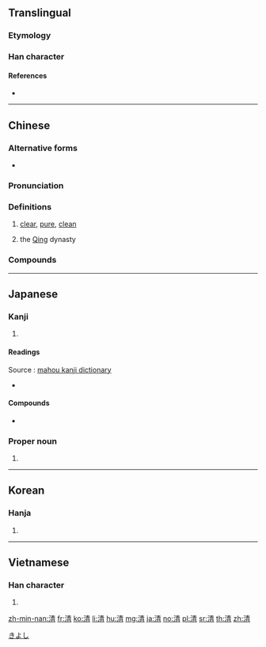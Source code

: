 {{also|淸}}
==Translingual==
{{stroke order|strokes=11}}
{{stroke order|type=jbw|strokes=11}}

===Etymology===
{{Han compound|水|青|alt1=氵|c1=s|c2=p|t1=water|ls=psc}}

===Han character===
{{Han char|rn=85|rad=水|as=08|sn=11|four=35127|canj=EQMB|ids=⿰氵青}}

====References====
* {{Han ref|kx=0633.371|dkj=17695|dj=1038.010|hdz=31637.110|uh=6E05|ud=28165|bh=B24D|bd=45645}}

----

==Chinese==
{{zh-forms}}

===Alternative forms===
* {{zh-l|淸}}

===Pronunciation===
{{zh-pron
|m=qīng
|c=cing1,ceng1
|h=pfs=chhîn
|md=
|mn=chheⁿ/chhiⁿ/chheng
|w=
|mc=y
|oc=y
|cat=a
}}

===Definitions===
{{zh-hanzi}}

# [[clear]], [[pure]], [[clean]]
# {{abbreviation of|lang=zh|{{zh-l|清朝}}|dot=:}} the [[Qing]] dynasty

===Compounds===
{{der3
|{{l|cmn|清白}}
|{{l|cmn|清碧}}
|{{l|cmn|清仓}}
|{{l|cmn|清册}}
|{{l|cmn|清茶}}
|{{l|cmn|清查}}
|{{l|cmn|清产核资}}
|{{l|cmn|清偿}}
|{{l|cmn|清场}}
|{{l|cmn|清唱}}
|{{l|cmn|清炒}}
|{{l|cmn|清澈}}, {{l|cmn|清彻}}
|{{l|cmn|清晨}}
|{{l|cmn|清澄}}
|{{l|cmn|清除}}
|{{l|cmn|清楚}}
|{{l|cmn|清醇}}
|{{l|cmn|清脆}}
|{{l|cmn|清单}}
|{{l|cmn|清淡}}
|{{l|cmn|清党}}
|{{l|cmn|清道}}
|{{l|cmn|清道夫}}
|{{l|cmn|清点}}
|{{l|cmn|清炖}}
|{{l|cmn|清芬}}
|{{l|cmn|清风}}
|{{l|cmn|清风两袖}}
|{{l|cmn|清福}}
|{{l|cmn|清高}}
|{{l|cmn|清稿}}
|{{l|cmn|清歌}}
|{{l|cmn|清官}}
|{{l|cmn|清光}}
|{{l|cmn|清规}}
|{{l|cmn|清规戒律}}
|{{l|cmn|清贵}}
|{{l|cmn|清寒}}
|{{l|cmn|清和}}
|{{l|cmn|清还}}
|{{l|cmn|清灰冷灶}}
|{{l|cmn|清辉}}, {{l|cmn|清晖}}
|{{l|cmn|清火}}
|{{l|cmn|清寂}}
|{{l|cmn|清减}}
|{{l|cmn|清检}}
|{{l|cmn|清健}}
|{{l|cmn|清剿}}
|{{l|cmn|清缴}}
|{{l|cmn|清教徒}}
|{{l|cmn|清洁}}
|{{l|cmn|清洁工}}
|{{l|cmn|清结}}
|{{l|cmn|清劲风}}
|{{l|cmn|清净}}
|{{l|cmn|清静}}
|{{l|cmn|清君侧}}
|{{l|cmn|清俊}}
|{{l|cmn|清峻}}
|{{l|cmn|清口}}
|{{l|cmn|清苦}}
|{{l|cmn|清库}}
|{{l|cmn|清朗}}
|{{l|cmn|清冷}}
|{{l|cmn|清理}}
|{{l|cmn|清丽}}
|{{l|cmn|清廉}}
|{{l|cmn|清凉}}
|{{l|cmn|清凉油}}
|{{l|cmn|清亮}}
|{{l|cmn|清冽}}
|{{l|cmn|清流}}
|{{l|cmn|清美}}
|{{l|cmn|清名}}
|{{l|cmn|清明}}
|{{l|cmn|清喷漆}}
|{{l|cmn|清贫}}
|{{l|cmn|清平}}
|{{l|cmn|清漆}}
|{{l|cmn|清奇}}
|{{l|cmn|清绮}}
|{{l|cmn|清气}}
|{{l|cmn|清讫}}
|{{l|cmn|清浅}}
|{{l|cmn|清欠}}
|{{l|cmn|清秋}}
|{{l|cmn|清癯}}
|{{l|cmn|清曲}}
|{{l|cmn|清趣}}
|{{l|cmn|清泉}}
|{{l|cmn|清热}}
|{{l|cmn|清润}}
|{{l|cmn|清扫}}
|{{l|cmn|清瘦}}
|{{l|cmn|清爽}}
|{{l|cmn|清水墙}}
|{{l|cmn|清水衙门}}
|{{l|cmn|清算}}
|{{l|cmn|清谈}}
|{{l|cmn|清汤}}
|{{l|cmn|清汤寡水}}, {{l|cmn|清汤寡水儿}}
|{{l|cmn|清甜}}
|{{l|cmn|清通}}
|{{l|cmn|清退}}
|{{l|cmn|清婉}}
|{{l|cmn|清晰}}
|{{l|cmn|清晰度}}
|{{l|cmn|清洗}}
|{{l|cmn|清鲜}}
|{{l|cmn|清闲}}
|{{l|cmn|清香}}
|{{l|cmn|清晓}}
|{{l|cmn|清心}}
|{{l|cmn|清新}}
|{{l|cmn|清馨}}
|{{l|cmn|清醒}}
|{{l|cmn|清兴}}
|{{l|cmn|清秀}}
|{{l|cmn|清雅}}
|{{l|cmn|清扬}}
|{{l|cmn|清样}}
|{{l|cmn|清恙}}
|{{l|cmn|清野}}
|{{l|cmn|清夜}}
|{{l|cmn|清一色}}
|{{l|cmn|清议}}
|{{l|cmn|轻逸}}
|{{l|cmn|清音}}
|{{l|cmn|清莹}}
|{{l|cmn|清幽}}
|{{l|cmn|清油}}
|{{l|cmn|清游}}
|{{l|cmn|清越}}
|{{l|cmn|清早}}
|{{l|cmn|清湛}}
|{{l|cmn|清账}}
|{{l|cmn|清真}}
|{{l|cmn|清真教}}
|{{l|cmn|清真寺}}
|{{l|cmn|清蒸}}
|{{l|cmn|清正}}
|{{l|cmn|澄清}}
}}

----

==Japanese==

===Kanji===
{{ja-kanji|grade=4|rs=水08}}

# {{defn|lang=ja|sort=水08}}

====Readings====
Source : [http://www.mahou.org/Kanji/4036/?jouyou mahou kanji dictionary]
* {{ja-readings|goon=[[しょう]] (shō)|kanon=[[せい]] (sei)|toon=[[しん]] (shin)|kun=[[きよい]] (kiyoi), [[きよめる]] (kiyomeru)|nanori=[[あき]] (aki), [[さや]] (saya), [[し]] (shi), [[すが]] (suga), [[すみ]] (sumi), [[せ]] (se), [[ちん]] (chin)}}

====Compounds====
* {{l|ja|清酒|tr=[[せいしゅ]], seishu}}

===Proper noun===
{{ja-pos|k|proper|hira=きよし|rom=Kiyoshi}}

# {{given name|male|lang=ja}}

[[Category:Japanese male given names|きよし]]

----

==Korean==

===Hanja===
{{ko-hanja|hangeul=청|eumhun=|rv=cheong|mr=ch'ŏng|y=cheng}}

# {{defn|lang=ko|sort=水08}}

----

==Vietnamese==

===Han character===
{{vi-hantu|[[thanh]], [[thảnh]], [[thênh]], [[thinh]]|rs=水08}}

# {{defn|lang=vi|sort=水08}}

[[zh-min-nan:清]]
[[fr:清]]
[[ko:清]]
[[li:清]]
[[hu:清]]
[[mg:清]]
[[ja:清]]
[[no:清]]
[[pl:清]]
[[sr:清]]
[[th:清]]
[[zh:清]]